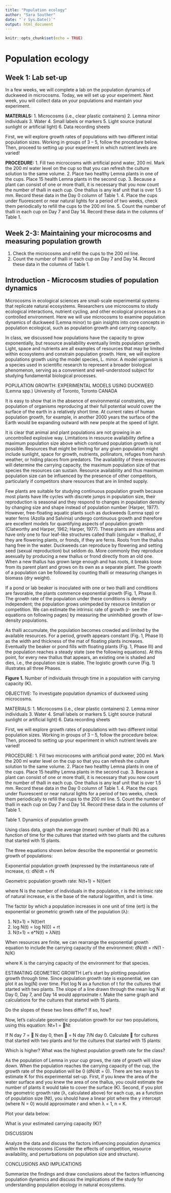 ```yaml
---
title: "Population ecology"
author: "Sara Souther"
date: "`r Sys.Date()`"
output: html_document
---
```


```r
knitr::opts_chunk$set(echo = TRUE)
```

# Population ecology

## Week 1: Lab set-up

In a few weeks, we will complete a lab on the population dynamics of duckweed in microcosms. Today, we will set up your experiment. Next week, you will collect data on your populations and maintain your experiment.

**MATERIALS:**
1.	Microcosms (i.e., clear plastic containers)
2.	Lemna minor individuals 
3.	Water
4.	Small labels or markers
5.	Light source (natural sunlight or artificial light)
6.	Data recording sheets

First, we will explore growth rates of populations with two different initial population sizes. Working in groups of 3 – 5, follow the procedure below. Then, proceed to setting up your experiment in which nutrient levels are varied! 

**PROCEDURE:**
1.	Fill two microcosms with artificial pond water, 200 ml. Mark the 200 ml water level on the cup so that you can refresh the culture solution to the same volume. 
2.	Place two healthy Lemna plants in one of the cups. Place 15 health Lemna plants in the second cup.
3.	Because a plant can consist of one or more thalli, it is necessary that you now count the number of thalli in each cup. One thallus is any leaf unit that is over 1.5 mm. Record these data in the Day 0 column of Table 1.
4.	Place the cups under fluorescent or near natural lights for a period of two weeks, check them periodically to refill the cups to the 200 ml line.
5.	Count the number of thalli in each cup on Day 7 and Day 14. Record these data in the columns of Table 1.

## Week 2-3: Maintaining your microcosms and measuring population growth

1.	Check the microcosms and refill the cups to the 200 ml line.
5.	Count the number of thalli in each cup on Day 7 and Day 14. Record these data in the columns of Table 1.

## Introduction - Microcosm studies of population dynamics

Microcosms in ecological sciences are small-scale experimental systems that replicate natural ecosystems. Researchers use microcosms to study ecological interactions, nutrient cycling, and other ecological processes in a controlled environment. Here we will use microcosms to examine population dynamics of duckweed (Lemna minor) to gain insights into core concepts in population ecological, such as population growth and carrying capacity.

In class, we discussed how populations have the capacity to grow exponentially, but resource availability eventually limits population growth. Light, space and nutrients are all examples of resources that may be limited within ecosystems and constrain population growth. Here, we will explore populations growth using the model species, L. minor.  A model organism is a species used in scientific research to represent a broader biological phenomenon, serving as a convenient and well-understood subject for studying fundamental biological processes.

POPULATION GROWTH:  EXPERIMENTAL MODELS USING DUCKWEED (Lemna spp.)
University of Toronto, Toronto CANADA

It is easy to show that in the absence of environmental constraints, any population of organisms reproducing at their full potential would cover the surface of the earth in a relatively short time. At current rates of human population growth, for example, in another 2000 years the surface of the Earth would be expanding outward with new people at the speed of light.

It is clear that animal and plant populations are not growing in an uncontrolled explosive way. Limitations in resource availability define a maximum population size above which continued population growth is not possible. Resources that might be limiting for any given population might include sunlight, space for growth, nutrients, pollinators, refuges from harsh weather, or hiding places from predators. The availability of these resources will determine the carrying capacity, the maximum population size of that species the resources can sustain. Resource availability and thus maximum population size can be influenced by the presence of other competitors, particularly if competitors share resources that are in limited supply. 

Few plants are suitable for studying continuous population growth because most plants have life cycles with discrete jumps in population size, their reproduction is seasonal and they respond to changes in population density by changing size and shape instead of population number (Harper, 1977). However, free-floating aquatic plants such as duckweeds (Lemna spp) or water ferns (Azolla and Salvinia) undergo continuous growth and therefore are excellent models for quantifying aspects of population growth (Clatworthy and Harper, 1962; Harper, 1977). These plants are stemless and have only one to four leaf-like structures called thalli (singular = thallus), if they are flowering plants, or fronds, if they are ferns. Roots from the thallus hang free in the water. Duckweeds can reproduce by flowering and setting seed (sexual reproduction) but seldom do. More commonly they reproduce asexually by producing a new thallus or frond directly from an old one. When a new thallus has grown large enough and has roots, it breaks loose from its parent plant and grows on its own as a separate plant. The growth of a population can be followed by counting thalli or measuring changes in biomass (dry weight).

If a pond or lab beaker is inoculated with one or two thalli and conditions are favorable, the plants commence exponential growth (Fig. 1, Phase I). The growth rate of the population under these conditions is density independent; the population grows unimpeded by resource limitation or competition. We can estimate the intrinsic rate of growth (r- see the equations on following pages) by measuring the uninhibited growth of low-density populations. 

As thalli accumulate, the population becomes crowded and limited by the available resources. For a period, growth appears constant (Fig. 1, Phase II) as the width and thickness of the mat of floating plants increases. Eventually the beaker or pond fills with floating plants (Fig. 1, Phase III) and the population reaches a steady state (see the following equations). At this point, for every new thallus that appears, an existing one is shaded and dies, i.e., the population size is stable. The logistic growth curve (Fig. 1) illustrates all three Phases.

**Figure 1.** Number of individuals through time in a population with carrying capacity (K).

OBJECTIVE:
To investigate population dynamics of duckweed using microcosms.

MATERIALS:
1.	Microcosms (i.e., clear plastic containers)
2.	Lemna minor individuals 
3.	Water
4.	Small labels or markers
5.	Light source (natural sunlight or artificial light)
6.	Data recording sheets

First, we will explore growth rates of populations with two different initial population sizes. Working in groups of 3 – 5, follow the procedure below. Then, proceed to setting up your experiment in which nutrient levels are varied! 

PROCEDURE:
1.	Fill two microcosms with artificial pond water, 200 ml. Mark the 200 ml water level on the cup so that you can refresh the culture solution to the same volume. 
2.	Place two healthy Lemna plants in one of the cups. Place 15 healthy Lemna plants in the second cup.
3.	Because a plant can consist of one or more thalli, it is necessary that you now count the number of thalli in each cup. One thallus is any leaf unit that is over 1.5 mm. Record these data in the Day 0 column of Table 1.
4.	Place the cups under fluorescent or near natural lights for a period of two weeks, check them periodically to refill the cups to the 200 ml line.
5.	Count the number of thalli in each cup on Day 7 and Day 14. Record these data in the columns of Table 1.

Table 1. Dynamics of population growth

Using class data, graph the average (mean) number of thalli (N) as a function of time for the cultures that started with two plants and the cultures that started with 15 plants. 

The three equations shown below describe the exponential or geometric growth of populations:

Exponential population growth (expressed by the instantaneous rate of increase, r):
dN/dt = rN

Geometric population growth rate:
N(t+1) = N(t)ert

where N is the number of individuals in the population, r is the intrinsic rate of natural increase, e is the base of the natural logarithm, and t is time.

The factor by which a population increases in one unit of time (ert) is the exponential or geometric growth rate of the population (λ):

1)	N(t+1) = N(t)ert
2)	log N(t) = log N(0) + rt
3)	N(t+1) = e*N(t) = λN(t)

When resources are finite, we can rearrange the exponential growth equation to include the carrying capacity of the environment:
dN/dt = rN(1 - N/K)

where K is the carrying capacity of the environment for that species.

ESTIMATING GEOMETRIC GROWTH
Let’s start by plotting population growth through time. Since population growth rate is exponential, we can plot it as log(N) over time. Plot log N as a function of t for the cultures that started with two plants. The slope of a line drawn through the mean log N at Day 0, Day 7, and Day 14 would approximate r. Make the same graph and calculations for the cultures that started with 15 plants.

Do the slopes of these two lines differ? If so, how? 



Now, let’s calculate geometric population growth for our two populations, using this equation: 
Nt+1 = Nt

If N day 7 =  N day 0, then  = N day 7/N day 0. Calculate  for cultures that started with two plants and for the cultures that started with 15 plants:



Which is higher? What was the highest population growth rate for the class? 



As the population of Lemna in your cup grows, the rate of growth will slow down. When the population reaches the carrying capacity of the cup, the growth rate of the population will be 0 (dN/dt = 0). There are two ways to estimate K for this experimental set-up. First, if you knew the area of the water surface and you knew the area of one thallus, you could estimate the number of plants it would take to cover the surface (K). Second, if you plot the geometric growth rate (λ, calculated above) for each cup, as a function of population size (Nt), you should have a linear plot where the y intercept (where N = 0) would approximate r and when λ = 1, n = K. 

Plot your data below: 

What is your estimated carrying capacity (K)?


DISCUSSION 

Analyze the data and discuss the factors influencing population dynamics within the microcosms (Consider the effects of competition, resource availability, and perturbations on population size and structure).


CONCLUSIONS AND IMPLICATIONS

Summarize the findings and draw conclusions about the factors influencing population dynamics and discuss the implications of the study for understanding population ecology in natural ecosystems.

